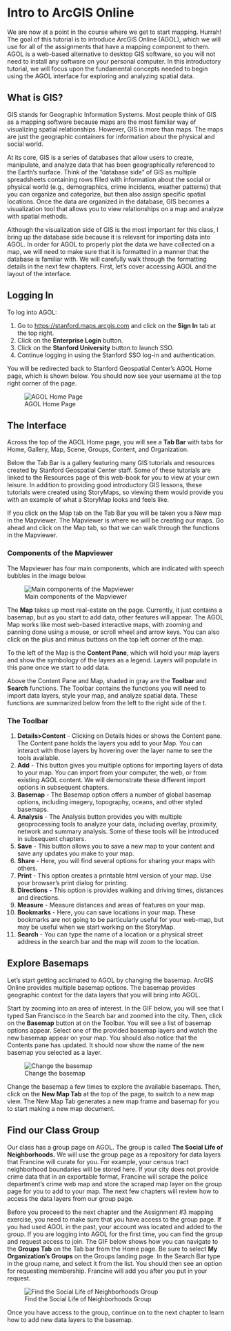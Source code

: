 # Intro to ArcGIS Online {#ago}

We are now at a point in the course where we get to start mapping. Hurrah! The goal of this tutorial is to introduce ArcGIS Online (AGOL), which we will use for all of the assignments that have a mapping component to them. AGOL is a web-based alternative to desktop GIS software, so you will not need to install any software on your personal computer. In this introductory tutorial, we will focus upon the fundamental concepts needed to begin using the AGOL interface for exploring and analyzing spatial data. 

## What is GIS? 

GIS stands for Geographic Information Systems. Most people think of GIS as a mapping software because maps are the most familiar way of visualizing spatial relationships. However, GIS is more than maps. The maps are just the geographic containers for information about the physical and social world.  

At its core, GIS is a series of databases that allow users to create, manipulate, and analyze data that has been geographically referenced to the Earth's surface. Think of the "database side" of GIS as multiple spreadsheets containing rows filled with information about the social or physical world (e.g., demographics, crime incidents, weather patterns) that you can organize and categorize, but then also assign specific spatial locations. Once the data are organized in the database, GIS becomes a visualization tool that allows you to view relationships on a map and analyze with spatial methods. 

Although the visualization side of GIS is the most important for this class, I bring up the database side because it is relevant for importing data into AGOL. In order for AGOL to properly plot the data we have collected on a map, we will need to make sure that it is formatted in a manner that the database is familiar with. We will carefully walk through the formatting details in the next few chapters. First, let's cover accessing AGOL and the layout of the interface. 


## Logging In

To log into AGOL:

1. Go to [https://stanford.maps.arcgis.com](https://stanford.maps.arcgis.com) and click on the **Sign In** tab at the top right.
2. Click on the **Enterprise Login** button.
3. Click on the **Stanford University** button to launch SSO.
4. Continue logging in using the Stanford SSO log-in and authentication.

You will be redirected back to Stanford Geospatial Center's AGOL Home page, which is shown below. You should now see your username at the top right corner of the page.

![AGOL Home Page](images\ago_home.png)

## The Interface

Across the top of the AGOL Home page, you will see a **Tab Bar** with tabs for Home, Gallery, Map, Scene, Groups, Content, and Organization.  

Below the Tab Bar is a gallery featuring many GIS tutorials and resources created by Stanford Geospatial Center staff. Some of these tutorials are linked to the Resources page of this web-book for you to view at your own leisure. In addition to providing good introductory GIS lessons, these tutorials were created using StoryMaps, so viewing them would provide you with an example of what a StoryMap looks and feels like. 

If you click on the Map tab on the Tab Bar you will be taken you a New map in the Mapviewer. The Mapviewer is where we will be creating our maps. Go ahead and click on the Map tab, so that we can walk through the functions in the Mapviewer.


### Components of the Mapviewer

The Mapviewer has four main components, which are indicated with speech bubbles in the image below. 

![Main components of the Mapviewer](images\mapviewer_components.png)

The **Map** takes up most real-estate on the page. Currently, it just contains a basemap, but as you start to add data, other features will appear. The AGOL Map works like most web-based interactive maps, with zooming and panning done using a mouse, or scroll wheel and arrow keys. You can also click on the plus and minus buttons on the top left corner of the map. 

To the left of the Map is the **Content Pane**, which will hold your map layers and show the symbology of the layers as a legend. Layers will populate in this pane once we start to add data. 

Above the Content Pane and Map, shaded in gray are the **Toolbar** and **Search** functions. The Toolbar contains the functions you will need to import data layers, style your map, and analyze spatial data. These functions are summarized below from the left to the right side of the t. 

### The Toolbar

1. **Details>Content** - Clicking on Details hides or shows the Content pane. The Content pane holds the layers you add to your Map. You can interact with those layers by hovering over the layer name to see the tools available.
2. **Add** - This button gives you multiple options for importing layers of data to your map. You can import from your computer, the web, or from existing AGOL content. We will demonstrate these different import options in subsequent chapters. 
3. **Basemap** - The Basemap option offers a number of global basemap options, including imagery, topography, oceans, and other styled basemaps.
4. **Analysis** - The Analysis button provides you with multiple geoprocessing tools to analyze your data, including overlay, proximity, network and summary analysis. Some of these tools will be introduced in subsequent chapters. 
5. **Save** - This button allows you to save a new map to your content and save any updates you make to your map. 
6. **Share** - Here, you will find several options for sharing your maps with others. 
7. **Print** - This option creates a printable html version of your map. Use your browser's print dialog for printing.
8. **Directions** - This option is provides walking and driving times, distances and directions.
9. **Measure** - Measure distances and areas of features on your map.
10. **Bookmarks** - Here, you can save locations in your map. These bookmarks are not going to be particularly useful for your web-map, but may be useful when we start working on the StoryMap.
11. **Search** - You can type the name of a location or a physical street address in the search bar and the map will zoom to the location.


## Explore Basemaps

Let's start getting acclimated to AGOL by changing the basemap. ArcGIS Online provides multiple basemap options. The basemap provides geographic context for the data layers that you will bring into AGOL. 

Start by zooming into an area of interest. In the GIF below, you will see that I typed San Francisco in the Search bar and zoomed into the city. Then, click on the **Basemap** button at on the Toolbar. You will see a list of basemap options appear. Select one of the provided basemap layers and watch the new basemap appear on your map. You should also notice that the Contents pane has updated. It should now show the name of the new basemap you selected as a layer.

![Change the basemap](images\basemaps.gif)

Change the basemap a few times to explore the available basemaps. Then, click on the **New Map Tab** at the top of the page, to switch to a new map view. The New Map Tab generates a new map frame and basemap for you to start making a new map document. 


## Find our Class Group

Our class has a group page on AGOL. The group is called **The Social Life of Neighborhoods.** We will use the group page as a repository for data layers that Francine will curate for you. For example, your census tract neighborhood boundaries will be stored here. If your city does not provide crime data that in an exportable format, Francine will scrape the police department's crime web map and store the scraped map layer on the group page for you to add to your map. The next few chapters will review how to access the data layers from our group page. 

Before you proceed to the next chapter and the Assignment #3 mapping exercise, you need to make sure that you have access to the group page. If you had used AGOL in the past, your account was located and added to the group. If you are logging into AGOL for the first time, you can find the group and request access to join. The GIF below shows how you can navigate to the **Groups Tab** on the Tab bar from the Home page. Be sure to select **My Organization's Groups** on the Groups landing page. In the Search Bar type in the group name, and select it from the list. You should then see an option for requesting membership. Francine will add you after you put in your request.

![Find the Social Life of Neighborhoods Group](images\Group.gif)


Once you have access to the group, continue on to the next chapter to learn how to add new data layers to the basemap.
